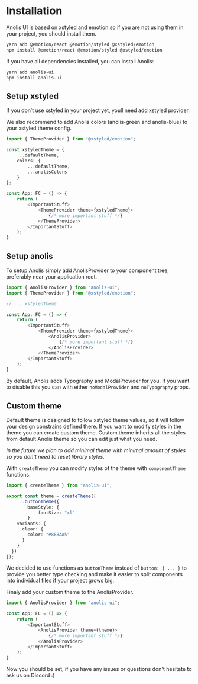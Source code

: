 
<Head title="Installation" />


# Installation

Anolis UI is based on xstyled and emotion so if you are not using them in your project, you should install them.

```bash
yarn add @emotion/react @emotion/styled @xstyled/emotion
npm install @emotion/react @emotion/styled @xstyled/emotion
```

If you have all dependencies installed, you can install Anolis:

```bash
yarn add anolis-ui
npm install anolis-ui
```

## Setup xstyled

If you don’t use xstyled in your project yet, youll need add xstyled provider.

We also recommend to add Anolis colors (anolis-green and anolis-blue) to your xstyled theme config.

```typescript
import { ThemeProvider } from "@xstyled/emotion";

const xstyledTheme = {
	...defaultTheme,
	colors: {
		...defaultTheme,
		...anolisColors
	}
};

const App: FC = () => {
	return (
		<ImportantStuff>
			<ThemeProvider theme={xstyledTheme}>
				{/* more important stuff */}
			</ThemeProvider>
		</ImportantStuff>
	);
}
```

## Setup anolis

To setup Anolis simply add AnolisProvider to your component tree, preferably near your application root.

```typescript
import { AnolisProvider } from "anolis-ui";
import { ThemeProvider } from "@xstyled/emotion";

// ... xstyledTheme

const App: FC = () => {
	return (
		<ImportantStuff>
			<ThemeProvider theme={xstyledTheme}>
				<AnolisProvider>
					{/* more important stuff */}
				</AnolisProvider>
			</ThemeProvider>
		</ImportantStuff>
	);
}
```

By default, Anolis adds Typography and ModalProvider for you. If you want to disable this you can with either `noModalProvider` and `noTypography` props.

## Custom theme
Default theme is designed to follow xstyled theme values, so it will follow your design constrains defined there. If you want to modify styles in the theme you can create custom theme. Custom theme inherits all the styles from default Anolis theme so you can edit just what you need.

*In the future we plan to add minimal theme with minimal amount of styles so you don't need to reset library styles.*

With `createTheme` you can modify styles of the theme with `componentTheme` functions.

```typescript
import { createTheme } from "anolis-ui";

export const theme = createTheme({
	...buttonTheme({
		baseStyle: {
			fontSize: "xl"
		}
    variants: {
      clear: {
        color: "#888AA5"
      }
    }
  })
});
```

We decided to use functions as `buttonTheme` instead of `button: { ... }` to provide you better type checking and make it easier to split components into individual files if your project grows big.

Finaly add your custom theme to the AnolisProvider.

```typescript
import { AnolisProvider } from "anolis-ui";

const App: FC = () => {
	return (
		<ImportantStuff>
			<AnolisProvider theme={theme}>
				{/* more important stuff */}
			</AnolisProvider>
		</ImportantStuff>
	);
}
```

Now you should be set, if you have any issues or questions don't hesitate to ask us on Discord :)
